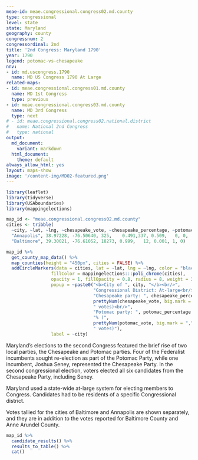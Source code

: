 ```yaml
---
meae-id: meae.congressional.congress02.md.county
type: congressional
level: state
state: Maryland
geography: county
congressnum: 2
congressordinal: 2nd
title: '2nd Congress: Maryland 1790'
year: 1790
legend: potomac-vs-chesapeake
nnv:
- id: md.uscongress.1790
  name: MD US Congress 1790 At Large
related-maps:
- id: meae.congressional.congress01.md.county
  name: MD 1st Congress
  type: previous
- id: meae.congressional.congress03.md.county
  name: MD 3rd Congress
  type: next
# - id: meae.congressional.congress02.national.district
#   name: National 2nd Congress
#   type: national
output:
  md_document:
    variant: markdown
  html_document:
    theme: default
always_allow_html: yes
layout: maps-show
image: '/content-img/MD02-featured.png'
---
```


```r
library(leaflet)
library(tidyverse)
library(USAboundaries)
library(mappingelections)

map_id <- "meae.congressional.congress02.md.county"
cities <- tribble(
  ~city, ~lat, ~lng, ~chesapeake_vote, ~chesapeake_percentage, ~potomac_vote, ~potomac_percentage, ~other_vote, ~other_percentage,
  "Annapolis", 38.97228, -76.50640, 325,	0.491,337, 0.509,	0, 0,
  "Baltimore", 39.30021, -76.61052, 18273, 0.999,	12,	0.001, 1, 0) 
```

<div class="map">

```r
map_id %>%
  get_county_map_data() %>%
  map_counties(height = "450px", cities = FALSE) %>%
  addCircleMarkers(data = cities, lat = ~lat, lng = ~lng, color = "black",
                 fillColor = mappingelections:::poli_chrome(cities),
                 opacity = 1, fillOpacity = 0.8, radius = 8, weight = 3,
                 popup = ~paste0("<b>City of ", city, "</b><br/>",
                                 "Congressional District: At-large<br/>",
                                 "Chesapeake party: ", chesapeake_percentage * 100, "% (", 
                                 prettyNum(chesapeake_vote, big.mark = ","), 
                                 " votes)<br/>",
                                 "Potomac party: ", potomac_percentage * 100,
                                 "% (", 
                                 prettyNum(potomac_vote, big.mark = ","),
                                 " votes)"),
                 label = ~city) 

```

</div>

Maryland’s elections to the second Congress featured the brief rise of two local parties, the Chesapeake and Potomac parties. Four of the Federalist incumbents sought re-election as part of the Potomac Party, while one incumbent, Joshua Seney, represented the Chesapeake Party. In the second congressional election, voters elected all six candidates from the Chesapeake Party, including Seney. 

Maryland used a state-wide at-large system for electing members to Congress. Candidates had to be residents of a specific Congressional district. 

Votes tallied for the cities of Baltimore and Annapolis are shown separately, and they are in addition to the votes reported for Baltimore County and Anne Arundel County.

<div class="results-table">

```r
map_id %>%
  candidate_results() %>%
  results_to_table() %>%
  cat()
```

</div>
